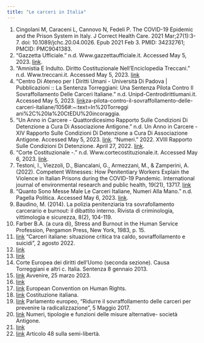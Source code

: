 ```yaml
---
title: "Le carceri in Italia"
---
```

1. Cingolani M, Caraceni L, Cannovo N, Fedeli P. The COVID-19 Epidemic and the Prison System in Italy. J Correct Health Care. 2021 Mar;27(1):3-7. doi: 10.1089/jchc.20.04.0026. Epub 2021 Feb 3. PMID: 34232761; PMCID: PMC9041383.
2. “Gazzetta Ufficiale.” n.d. Www.gazzettaufficiale.it. Accessed May 5, 2023. [link](https://www.gazzettaufficiale.it/eli/id/2006/07/31/006G0260/sg).
3. “Amnistia E Indulto. Diritto Costituzionale Nell’Enciclopedia Treccani.” n.d. Www.treccani.it. Accessed May 5, 2023. [link](https://www.treccani.it/enciclopedia/amnistia-e-indulto-diritto-costituzionale/)
4. “Centro Di Ateneo per I Diritti Umani - Università Di Padova | Pubblicazioni :: La Sentenza Torreggiani: Una Sentenza Pilota Contro Il Sovraffollamento Delle Carceri Italiane.” n.d. Unipd-Centrodirittiumani.it. Accessed May 5, 2023. [link](https://unipd-centrodirittiumani.it/it/pubblicazioni/La-sentenza-Torreggiani-una-senten )za-pilota-contro-il-sovraffollamento-delle-carceri-italiane/1056#:~:text=In%20Torreggi ani%2C%20la%20CtEDU%20incoraggia.
5. “Un Anno in Carcere - Quattordicesimo Rapporto Sulle Condizioni Di Detenzione a Cura Di Associazione Antigone.” n.d. Un Anno in Carcere - XIV Rapporto Sulle Condizioni Di Detenzione a Cura Di Associazione Antigone. Accessed May 5, 2023. [link](https://www.antigone.it/quattordicesimo-rapporto-sulle-condizioni-di-detenzione/). “Numeri.” 2022. XVIII Rapporto Sulle Condizioni Di Detenzione. April 27, 2022. [link](https://www.rapportoantigone.it/diciottesimo-rapporto-sulle-condizioni-di-detenzione/numeri-del-carcere/).
7. “Corte Costituzionale -.” n.d. Www.cortecostituzionale.it. Accessed May 6, 2023. [link](https://www.cortecostituzionale.it/actionSchedaPronuncia.do?param_ecli=ECLI:IT:COST:1966:12).
8. Testoni, I., Viezzoli, D., Biancalani, G., Armezzani, M., & Zamperini, A. (2022). Competent Witnesses: How Penitentiary Workers Explain the Violence in Italian Prisons during the COVID-19 Pandemic. International journal of environmental research and public health, 19(21), 13717. [link](https://doi.org/10.3390/ijerph192113717)
9. “Quanto Sono Messe Male Le Carceri Italiane, Numeri Alla Mano.” n.d. Pagella Politica. Accessed May 6, 2023. [link](https://pagellapolitica.it/articoli/quanto-sono-messe-male-le-carceri-italiane-numeri-alla-mano).
10. Baudino, M. (2014). La polizia penitenziaria tra sovrafollamento carcerario e burnout: il dibattito interno. Rivista di criminologia, vittimologia e sicurezza, 8(2), 104-119.
11. Farber B.A. (a cura di), Stress and Burnout in the Human Service Profession, Pergamon Press, New York, 1983, p. 15.
12. [link](https://www.osservatoriodiritti.it/2022/08/02/carceri-italiane-condizioni-situazione/) “Carceri italiane: situazione critica tra caldo, sovraffollamento e suicidi”, 2 agosto 2022.
13. [link](https://www.antigone.it/chi-siamo/la-storia)
14. [link](https://www.diritto.it/il-sovraffollamento-delle-strutture-penitenziarieproblematiche-profili-risolutivi-sfumati-ed-amare-riflessioni/)
15. Corte Europea dei diritti dell’Uomo (seconda sezione). Causa Torreggiani e altri c. Italia. Sentenza 8 gennaio 2013.
16. [link](https://www.avvenire.it/attualita/pagine/violenze-e-sovraffollamento-nelle-carceristrasburg) Avvenire, 25 marzo 2023.
17. [link](https://temi.camera.it/leg17/post/la_sentenza_torreggiani_e_altri_contro_italia.html?tema=temi/la_questione_carceraria)
18. [link](https://www.echr.coe.int/documents/convention_ita.pdf) European Convention on Human Rights.
19. [link](https://www.senato.it/istituzione/la-costituzione/parte-i/titolo-i/articolo-13) Costituzione italiana.
20. [link](https://www.europarl.europa.eu/news/it/press-room/20171002IPR85130/ridurre-il-sovraffollamento-delle-carceri-per-prevenire-la-radicalizzazione) Parlamento europeo, “Ridurre il sovraffollamento delle carceri per prevenire la radicalizzazione”, 5 Maggio 2017.
21. [link](https://www.antigone.it/tredicesimo-rapporto-sulle-condizioni-di-detenzione/01-misure-alternative/) Numeri, tipologie e funzioni delle misure alternative- società Antigone.
22. [link](https://sociologicamente.it/in-carcere-il-riscatto-sociale-parte-dallistruzione/)
23. [link](http://www.ristretti.it/areestudio/alternative/norme/op/semiliberta.htm) Articolo 48 sulla semi-libertà.